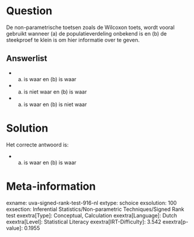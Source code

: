 Question
========

De non-parametrische toetsen zoals de Wilcoxon toets, wordt vooral
gebruikt wanneer (a) de populatieverdeling onbekend is en (b) de
steekproef te klein is om hier informatie over te geven.


Answerlist
----------

* (a) is waar en (b) is waar
* (a) is niet waar en (b) is waar
* (a) is waar en (b) is niet waar

Solution
========

Het correcte antwoord is: 

* (a) is waar en (b) is waar

Meta-information
================
exname: uva-signed-rank-test-916-nl
extype: schoice
exsolution: 100
exsection: Inferential Statistics/Non-parametric Techniques/Signed Rank test
exextra[Type]: Conceptual, Calculation
exextra[Language]: Dutch
exextra[Level]: Statistical Literacy
exextra[IRT-Difficulty]: 3.542
exextra[p-value]: 0.1955
